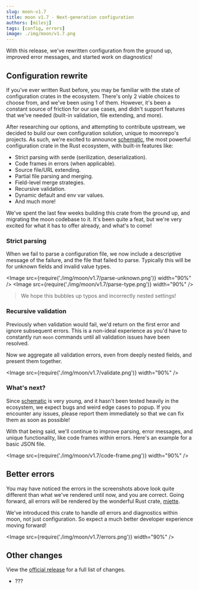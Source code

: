 ```yaml
---
slug: moon-v1.7
title: moon v1.7 - Next-generation configuration
authors: [milesj]
tags: [config, errors]
image: ./img/moon/v1.7.png
---
```



With this release, we've rewritten configuration from the ground up, improved error messages, and
started work on diagnostics!

<!--truncate-->

## Configuration rewrite

If you've ever written Rust before, you may be familiar with the state of configuration crates in
the ecosystem. There's only 2 viable choices to choose from, and we've been using 1 of them.
However, it's been a constant source of friction for our use cases, and didn't support features that
we've needed (built-in validation, file extending, and more).

After researching our options, and attempting to contribute upstream, we decided to build our own
configuration solution, unique to moonrepo's projects. As such, we're excited to announce
[schematic](https://github.com/moonrepo/schematic), the most powerful configuration crate in the
Rust ecosystem, with built-in features like:

- Strict parsing with serde (serilization, deserialization).
- Code frames in errors (when applicable).
- Source file/URL extending.
- Partial file parsing and merging.
- Field-level merge strategies.
- Recursive validation.
- Dynamic default and env var values.
- And much more!

We've spent the last few weeks building this crate from the ground up, and migrating the moon
codebase to it. It's been quite a feat, but we're very excited for what it has to offer already, and
what's to come!

### Strict parsing

When we fail to parse a configuration file, we now include a descriptive message of the failure, and
the file that failed to parse. Typically this will be for unknown fields and invalid value types.

<Image src={require('./img/moon/v1.7/parse-unknown.png')} width="90%" />
<Image src={require('./img/moon/v1.7/parse-type.png')} width="90%" />

> We hope this bubbles up typos and incorrectly nested settings!

### Recursive validation

Previously when validation would fail, we'd return on the first error and ignore subsequent errors.
This is a non-ideal experience as you'd have to constantly run `moon` commands until all validation
issues have been resolved.

Now we aggregate all validation errors, even from deeply nested fields, and present them together.

<Image src={require('./img/moon/v1.7/validate.png')} width="90%" />

### What's next?

Since [schematic](https://github.com/moonrepo/schematic) is very young, and it hasn't been tested
heavily in the ecosystem, we expect bugs and weird edge cases to popup. If you encounter any issues,
please report them immediately so that we can fix them as soon as possible!

With that being said, we'll continue to improve parsing, error messages, and unique functionality,
like code frames within errors. Here's an example for a basic JSON file.

<Image src={require('./img/moon/v1.7/code-frame.png')} width="90%" />

## Better errors

You may have noticed the errors in the screenshots above look quite different than what we've
rendered until now, and you are correct. Going forward, all errors will be rendered by the wonderful
Rust crate, [miette](https://crates.io/crates/miette).

We've introduced this crate to handle _all_ errors and diagnostics within moon, not just
configuration. So expect a much better developer experience moving forward!

<Image src={require('./img/moon/v1.7/errors.png')} width="90%" />

## Other changes

View the [official release](https://github.com/moonrepo/moon/releases/tag/v1.7.0) for a full list of
changes.

- ???
